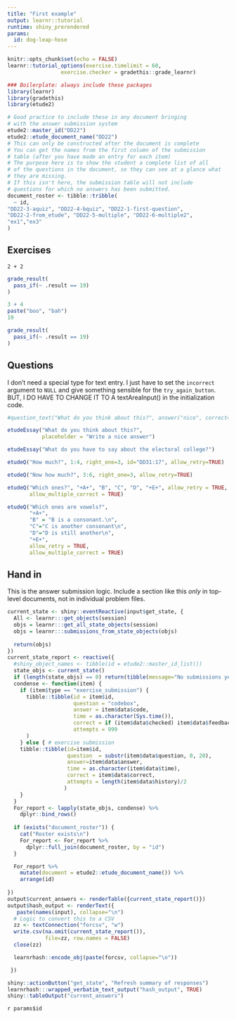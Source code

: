 ```yaml
---
title: "First example"
output: learnr::tutorial
runtime: shiny_prerendered
params:
  id: dog-leap-hose
---
```


```r
knitr::opts_chunk$set(echo = FALSE)
learnr::tutorial_options(exercise.timelimit = 60, 
                 exercise.checker = gradethis::grade_learnr)
```
```r
### Boilerplate: always include these packages
library(learnr)
library(gradethis)
library(etude2)
```

```r
# Good practice to include these in any document bringing
# with the answer submission system
etude2::master_id("DD22")
etude2::etude_document_name("DD22")
# This can only be constructed after the document is complete
# You can get the names from the first column of the submission
# table (after you have made an entry for each item)
# The purpose here is to show the student a complete list of all
# of the questions in the document, so they can see at a glance what
# they are missing.
# If this isn't here, the submission table will not include 
# questions for which no answers has been submitted.
document_roster <- tibble::tribble(
  ~ id,
"DD22-3-aquiz", "DD22-4-bquiz", "DD22-1-first-question",
"DD22-2-from_etude", "DD22-5-multiple", "DD22-6-multiple2",
"ex1","ex3"
)
```




## Exercises

```t
2 + 2
```

```r
grade_result(
  pass_if(~ .result == 19)
)
```

```r
3 + 4
paste("boo", "bah")
19
```

```r
grade_result(
  pass_if(~ .result == 19)
)
```

## Questions

I don't need a special type for text entry. I just have to set the `incorrect` argument to `NULL` and give something sensible for the `try_again_button`. BUT, I DO HAVE TO CHANGE IT TO A textAreaInput() in the initialization code.

```r
#question_text("What do you think about this?", answer("nice", correct=TRUE), allow_retry=TRUE, incorrect=NULL, try_again_button = "Edit answer.", placeholder = "Write a nice essay, please!")
```


```r
etudeEssay("What do you think about this?",
           placeholder = "Write a nice answer")
```


```r
etudeEssay("What do you have to say about the electoral college?")
```

```r
etudeQ("How much?", 1:4, right_one=3, id="DD31:17", allow_retry=TRUE)
```

```r
etudeQ("Now how much?", 3:6, right_one=3, allow_retry=TRUE)
```

```r
etudeQ("Which ones?", "+A+", "B", "C", "D", "+E+", allow_retry = TRUE,
       allow_multiple_correct = TRUE)
```

```r
etudeQ("Which ones are vowels?", 
       "+A+", 
       "B" = "B is a consonant.\n", 
       "C"="C is another consonant\n", 
       "D"="D is still another\n", 
       "+E+", 
       allow_retry = TRUE,
       allow_multiple_correct = TRUE)
```

## Hand in

This is the answer submission logic. Include a section like this *only* 
in top-level documents, not in individual problem files.


```r
current_state <- shiny::eventReactive(input$get_state, {
  All <- learnr:::get_objects(session)
  objs = learnr:::get_all_state_objects(session)
  objs = learnr:::submissions_from_state_objects(objs)
  
  return(objs)
})
current_state_report <- reactive({
  #shiny_object_names <- tibble(id = etude2::master_id_list())
  state_objs <- current_state()
  if (length(state_objs) == 0) return(tibble(message="No submissions yet"))
  condense <- function(item) {
    if (item$type == "exercise_submission") {
      tibble::tibble(id = item$id, 
                     question = "codebox",
                     answer = item$data$code,
                     time = as.character(Sys.time()), 
                     correct = if (item$data$checked) item$data$feedback$correct else FALSE,
                     attempts = 999
      )
    } else { # exercise submission
    tibble::tibble(id=item$id, 
                   question  = substr(item$data$question, 0, 20),
                   answer=item$data$answer,
                   time = as.character(item$data$time),
                   correct = item$data$correct,
                   attempts = length(item$data$history)/2
                  )
    }
  }
  For_report <- lapply(state_objs, condense) %>%
    dplyr::bind_rows()
  
  if (exists("document_roster")) {
    cat("Roster exists\n")
    For_report <- For_report %>% 
      dplyr::full_join(document_roster, by = "id")
  }

  For_report %>% 
    mutate(document = etude2::etude_document_name()) %>%
    arrange(id)
  
})
output$current_answers <- renderTable({current_state_report()})
output$hash_output <- renderText({
   paste(names(input), collapse="\n")
  # Logic to convert this to a CSV
  zz <- textConnection("forcsv", "w")
  write.csv(na.omit(current_state_report()),
            file=zz, row.names = FALSE)
  close(zz)

  learnrhash::encode_obj(paste(forcsv, collapse="\n"))

 })
```

```r
shiny::actionButton("get_state", "Refresh summary of responses")
learnrhash:::wrapped_verbatim_text_output("hash_output", TRUE)
shiny::tableOutput("current_answers")
```





`r params$id`

